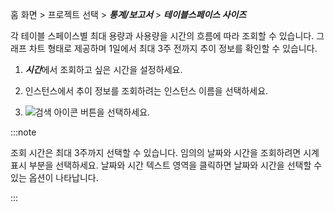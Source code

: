 홈 화면 > 프로젝트 선택 > ***통계/보고서*** > ***테이블스페이스 사이즈***

각 테이블 스페이스별 최대 용량과 사용량을 시간의 흐름에 따라 조회할 수 있습니다. 그래프 차트 형태로 제공하며 1일에서 최대 3주 전까지 추이 정보를 확인할 수 있습니다.

<ProdImg img='db-stat-table-space.png' desc='' />

1. ***시간***에서 조회하고 싶은 시간을 설정하세요.

2. 인스턴스에서 추이 정보를 조회하려는 인스턴스 이름을 선택하세요.

3. ![검색 아이콘](/img/ico-btn-search.png) 버튼을 선택하세요.

:::note

조회 시간은 최대 3주까지 선택할 수 있습니다. 임의의 날짜와 시간을 조회하려면 시계 표시 부분을 선택하세요. 날짜와 시간 텍스트 영역을 클릭하면 날짜와 시간을 선택할 수 있는 옵션이 나타납니다.

:::